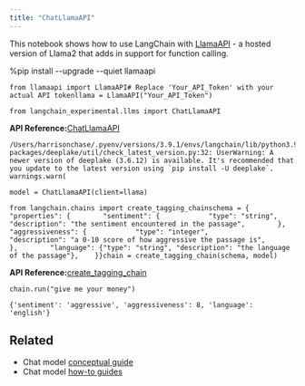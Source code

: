 ```yaml
---
title: "ChatLlamaAPI"
---
```


This notebook shows how to use LangChain with [LlamaAPI](https://llama-api.com/) - a hosted version of Llama2 that adds in support for function calling.

%pip install --upgrade --quiet llamaapi

```
from llamaapi import LlamaAPI# Replace 'Your_API_Token' with your actual API tokenllama = LlamaAPI("Your_API_Token")
```

```
from langchain_experimental.llms import ChatLlamaAPI
```

**API Reference:**[ChatLlamaAPI](https://python.langchain.com/api_reference/experimental/llms/langchain_experimental.llms.llamaapi.ChatLlamaAPI.html)

```
/Users/harrisonchase/.pyenv/versions/3.9.1/envs/langchain/lib/python3.9/site-packages/deeplake/util/check_latest_version.py:32: UserWarning: A newer version of deeplake (3.6.12) is available. It's recommended that you update to the latest version using `pip install -U deeplake`.  warnings.warn(
```

```
model = ChatLlamaAPI(client=llama)
```

```
from langchain.chains import create_tagging_chainschema = {    "properties": {        "sentiment": {            "type": "string",            "description": "the sentiment encountered in the passage",        },        "aggressiveness": {            "type": "integer",            "description": "a 0-10 score of how aggressive the passage is",        },        "language": {"type": "string", "description": "the language of the passage"},    }}chain = create_tagging_chain(schema, model)
```

**API Reference:**[create\_tagging\_chain](https://python.langchain.com/api_reference/langchain/chains/langchain.chains.openai_functions.tagging.create_tagging_chain.html)

```
chain.run("give me your money")
```

```
{'sentiment': 'aggressive', 'aggressiveness': 8, 'language': 'english'}
```

## Related

* Chat model [conceptual guide](/oss/concepts/chat_models)
* Chat model [how-to guides](/oss/how_to/#chat-models)
